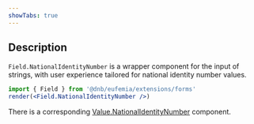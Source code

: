 ```yaml
---
showTabs: true
---
```


## Description

`Field.NationalIdentityNumber` is a wrapper component for the input of strings, with user experience tailored for national identity number values.

```jsx
import { Field } from '@dnb/eufemia/extensions/forms'
render(<Field.NationalIdentityNumber />)
```

There is a corresponding [Value.NationalIdentityNumber](/uilib/extensions/forms/create-component/Value/NationalIdentityNumber) component.
